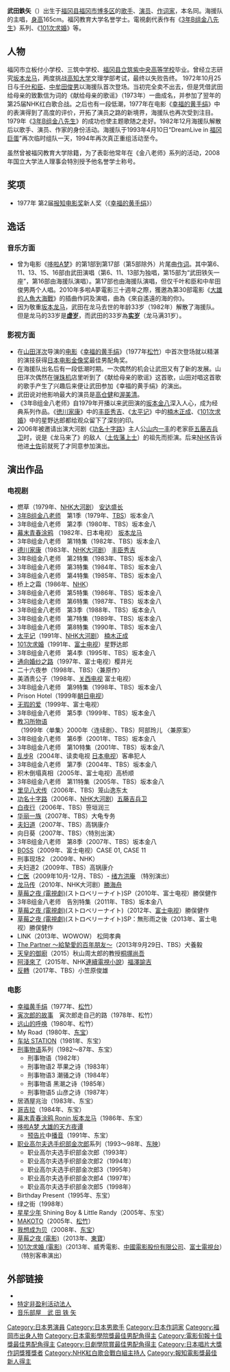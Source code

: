 {{BLP unsourced|time=2021-08-04T01:00:47+00:00}}
{{Infobox entertainer
| name = 武田铁矢
| 外文名 = {{lang|ja|たけだ てつや}}
| 類型 = 男藝人
| 画像文件 = 
| 画像尺寸 = 
| 画像说明 = 
| 本名 = 
| 別名 = 
| 出生地 = {{JPN}}[[福冈县|福冈县]][[福冈市|福冈市]]
| 国籍 = 
| 民族 =
| 生年 = 1949
| 生月 = 4
| 生日 = 11
| 职业 = [[歌手|歌手]]、[[演员|演员]]、[[作词家|作词家]]
| 活跃年代 = 1972年 - 现在
| 相關團體 = [[海援队|海援队]]
| 唱片公司 = [[环球唱片|环球唱片]]
| 官方网站 = {{official}}
}}
{{japanese|japanese=武田 鉄矢|kana=たけだ てつや|romaji=Takeda Tetsuya}}

'''武田鉄矢'''（{{bd|1949年|4月11日|||Takeda Tetsuya}}）出生于[[福冈县|福冈县]][[福冈市|福冈市]][[博多区|博多区]]的[[歌手|歌手]]、[[演员|演员]]、[[作词家|作词家]]，本名同。海援队的主唱，[[身高|身高]]165cm。福冈教育大学名誉学士。電視劇代表作有《[[3年B组金八先生|3年B组金八先生]]》系列、《[[101次求婚|101次求婚]]》等。

== 人物 ==
福冈市立板付小学校、三筑中学校、[[福冈县立筑紫中央高等学校|福冈县立筑紫中央高等学校]]毕业。曾经立志研究[[坂本龙马|坂本龙马]]，两度挑战[[高知大学|高知大学]]文理学部考试，最终以失败告终。
1972年10月25日与[[千叶和臣|千叶和臣]]、[[中牟田俊男|中牟田俊男]]以海援队首次登场。当初完全卖不出去，但是凭借武田给母亲的致歉信为词的《献给母亲的歌谣》（1973年）一曲成名，并参加了翌年的第25届NHK红白歌合战。之后也有一段低潮，1977年在电影《[[幸福的黄手绢|幸福的黄手绢]]》中的表演得到了高度的评价，开拓了演员之路的新境界，海援队也再次受到注目。1979年《[[3年B组金八先生|3年B组金八先生]]》的成功也使主题歌随之走好。1982年12月海援队解散后以歌手、演员、作家的身份活动。海援队于1993年4月10日“DreamLive in [[福冈巨蛋|福冈巨蛋]]”再次临时组队一天，1994年再次真正重组活动至今。

虽然曾被福冈教育大学除籍，为了表彰他常年在《金八老师》系列的活动，2008年国立大学法人理事会特別授予他名誉学士称号。

==奖项==
*1977年 第2届[[报知电影奖|报知电影奖]]新人奖（《[[幸福的黄手绢|幸福的黄手绢]]》）

==逸话== 
=== 音乐方面 ===
*曾为电影《[[哆啦A梦电影作品|哆啦A梦]]》的第1部到第17部（第5部除外）片尾曲[[作词|作词]]。其中第6、11、13、15、16部由武田演唱（第6、11、13部为独唱，第15部为“武田铁矢一座”，第16部由海援队演唱）。第17部也由海援队演唱，但仅千叶和臣和中牟田俊男两个人唱。2010年多啦A夢電影三十週年之際，獲邀為第30部電影《[[大雄的人魚大海戰|大雄的人魚大海戰]]》的插曲作詞及演唱，曲為《來自遙遠的海的你》。
*因为敬重[[坂本龙马|坂本龙马]]，武田在龙马去世的年龄33岁（1982年）解散了海援队。但是龙马的33岁是'''[[虚岁|虚岁]]'''，而武田的33岁為'''[[实岁|实岁]]'''（龙马满31岁）。

=== 影视方面 ===
*在[[山田洋次|山田洋次]]导演的[[电影|电影]]《[[幸福的黄手绢|幸福的黄手绢]]》（1977年[[松竹|松竹]]）中首次登场就以精湛的演技获得[[日本电影金像奖|日本电影金像奖]]最佳男配角奖。
*在海援队出名后有一段低潮时期。一次偶然的机会让武田又有了新的发展。山田洋次偶然在[[弹珠机|弹珠机]]店里听到了《献给母亲的歌谣》这首歌，山田对唱这首歌的歌手产生了兴趣后来便让武田参加《幸福的黄手绢》的演出。
*武田说对他影响最大的演员是[[高仓健|高仓健]]和[[渥美清|渥美清]]。
*《3年B组金八老师》自1979年开播以来武田演的[[坂本金八|坂本金八]]深入人心，成为经典系列作品。《[[德川家康_(大河剧)|徳川家康]]》中的[[丰臣秀吉|丰臣秀吉]]、《[[太平记_(大河剧)|太平记]]》中的[[楠木正成|楠木正成]]、《[[101次求婚|101次求婚]]》中的星野达郎都给观众留下了深刻的印。
*2006年被邀请出演大河剧《[[功名十字路_(大河剧)|功名十字路]]》主人公[[山内一丰|山内一丰]]的老家臣[[五藤为浄|五藤吉兵卫]]时，说是《龙马来了》的敌人（[[上士|土佐藩上士]]）的祖先而拒演。后来[[日本放送协会|NHK]]告诉他进[[土佐国|土佐]]前就死了才同意参加演出。

==演出作品==
===电视剧===
*燃草（1979年、[[NHK大河剧|NHK大河剧]]） [[安达盛长|安达盛长]] 
*[[3年B组金八老师|3年B组金八老师]]　第1季（1979年、[[TBS|TBS]]）坂本金八 
*3年B组金八老师　第2季（1980年、TBS）坂本金八 
*[[幕末青春涂鸦|幕末青春涂鸦]] （1982年、日本电视） [[坂本龙马|坂本龙马]]
*3年B组金八老师　第1特集（1982年、TBS）坂本金八
*[[德川家康_(大河剧)|德川家康]]（1983年、[[NHK大河剧|NHK大河剧]]） [[丰臣秀吉|丰臣秀吉]] 
*3年B组金八老师　第2特集（1983年、TBS）坂本金八
*3年B组金八老师　第3特集（1984年、TBS）坂本金八
*3年B组金八老师　第4特集（1985年、TBS）坂本金八
*桥上之霜（1986年、[[NHK|NHK]]）
*3年B组金八老师　第5特集（1986年、TBS）坂本金八
*3年B组金八老师　第6特集（1987年、TBS）坂本金八
*3年B组金八老师　第3季（1988年、TBS）坂本金八 
*3年B组金八老师　第7特集（1989年、TBS）坂本金八
*3年B组金八老师　第8特集（1990年、TBS）坂本金八
*[[太平记_(大河剧)|太平记]]（1991年、[[NHK大河剧|NHK大河剧]]） [[楠木正成|楠木正成]] 
*[[101次求婚|101次求婚]]（1991年、[[富士电视|富士电视]]）星野达郎 
*3年B组金八老师　第4季（1995年、TBS）坂本金八 
*[[處女之路_(電視劇)|通向婚纱之路]]（1997年、富士电视）樱井光 
*二十六夜参（1998年、TBS）〈兼原作〉
*美酒贵公子（1998年、[[关西电视|关西电视]] 富士电视）
*3年B组金八老师　第9特集（1998年、TBS）坂本金八
*Prison Hotel（1999年[[朝日电视|朝日电视]]）
*[[无瑕的爱|无瑕的爱]]（1999年、富士电视）
*3年B组金八老师　第5季（1999年、TBS）坂本金八 
*[[教习所物语|教习所物语]]（1999年〈单集〉2000年〈连续剧〉、TBS）阿部玲儿 〈兼原案〉
*3年B组金八老师　第6季（2001年、TBS）坂本金八 
*3年B组金八老师　第10特集（2001年、TBS）坂本金八
*[[乱步R|乱步R]]（2004年、读卖电视 [[日本电视|日本电视]]）客串犯人
*3年B组金八老师　第7季（2004年、TBS）坂本金八 
*积木倒塌真相（2005年、富士电视）高桥顺 
*3年B组金八老师　第11特集（2005年、TBS）坂本金八
*[[里见八犬传_(电视剧_2006年)|里见八犬传]]（2006年、TBS）笼山逸东太 
*[[功名十字路_(大河剧)|功名十字路]]（2006年、[[NHK大河剧|NHK大河剧]]）[[五藤为浄|五藤吉兵卫]] 
*[[白夜行|白夜行]]（2006年、TBS）笹垣润三 
*[[华丽一族|华丽一族]]（2007年、TBS）大龟专务 
*[[夫妇道|夫妇道]]（2007年、TBS）高锅康介 
*向日葵（2007年、TBS）〈特別出演〉
*3年B组金八老师　第8季（2007年、TBS）坂本金八 
*[[BOSS|BOSS]]（2009年、富士电视）CASE 01, CASE 11
*刑事现场2 （2009年、NHK）
*夫妇道2（2009年、TBS）高锅康介
*[[仁医|仁医]]（2009年10月-12月、TBS）- [[绪方洪庵|绪方洪庵]] （特別演出）
*[[龙马传|龙马传]]（2010年、NHK大河剧）[[勝海舟|勝海舟]]
*[[草莓之夜_(電視劇)|草莓之夜 (電視劇)]](ストロベリーナイト)SP（2010年、富士电视）勝俣健作
*3年B组金八老师　告別特集（2011年、TBS）坂本金八
*[[草莓之夜_(電視劇)|草莓之夜 (電視劇)]](ストロベリーナイト)（2012年、[[富士电视|富士电视]]）勝俣健作
*[[草莓之夜_(電視劇)|草莓之夜 (電視劇)]](ストロベリーナイト)SP：無形雨之後（2013年、富士电视）勝俣健作
*LINK（2013年、WOWOW） 松岡孝典
*[[The_Partner_〜給摯愛的百年朋友〜|The Partner 〜給摯愛的百年朋友〜]]（2013年9月29日、TBS）犬養毅
*[[天皇的御廚|天皇的御廚]]（2015）秋山周太郎的教授[[桐塚尚吾|桐塚尚吾]]
*[[阿淺來了|阿淺來了]]（2015年、NHK[[連續電視小說|連續電視小說]]）[[福澤諭吉|福澤諭吉]]
*[[反轉|反轉]]（2017年、TBS）小笠原俊雄

===电影===
*[[幸福黄手绢|幸福黄手绢]]（1977年、[[松竹|松竹]]）
*[[寅次郎的故事|寅次郎的故事]]　寅次郎走自己的路（1978年、松竹）
*[[远山的呼唤|远山的呼唤]]（1980年、松竹）
*My Road（1980年、[[东宝|东宝]]）
*[[车站_STATION|车站 STATION]]（1981年、东宝）
*[[刑事物语|刑事物语]]系列（1982～87年、东宝）
**刑事物语（1982年）
**刑事物语2 苹果之诗（1983年）
**刑事物语3 潮骚之诗（1984年）
**刑事物语 黑潮之诗（1985年）
**刑事物语5 山彦之诗（1987年）
*居酒屋兆治（1983年、东宝）
*[[哥吉拉_(1984年)|哥吉拉]]（1984年、东宝）
*[[幕末青春涂鸦_Ronin_坂本龙马|幕末青春涂鸦 Ronin 坂本龙马]]（1986年、东宝）
*[[大雄的天方夜谭|哆啦A梦 大雄的天方夜谭]]
**[[预告片|预告片]]中[[播音|播音]]（1991年、东宝）
*[[职业高尔夫选手织部金次郎|职业高尔夫选手织部金次郎]]系列（1993～98年、[[东映|东映]]）
**职业高尔夫选手织部金次郎（1993年）
**职业高尔夫选手织部金次郎2（1994年）
**职业高尔夫选手织部金次郎3（1995年）
**职业高尔夫选手织部金次郎4（1997年）
**职业高尔夫选手织部金次郎5（1998年）
*Birthday Present（1995年、东宝）
*绿之街（1998年）
*[[星星少年|星星少年]] Shining Boy & Little Randy（2005年、东宝）
*[[MAKOTO|MAKOTO]]（2005年、[[松竹|松竹]]）
*[[我想成为贝|我想成为贝]]（2008年、[[东宝|东宝]]）
*[[草莓之夜_(電影)|草莓之夜 (電影)]]（2013年、[[東寶|東寶]]）
*[[101次求婚_(電影)|101次求婚 (電影)]]（2013年、威秀電影、[[中國電影股份有限公司|中國電影股份有限公司]]、[[富士電視台|富士電視台]]）（特別客串演出）

==外部链接==
{{Portal box|日本|音乐|電視劇}}
* {{official}}
* [http://www.jhp.or.jp/ 特定非盈利活动法人] {{Wayback|url=http://www.jhp.or.jp/ |date=20210227142845 }}
* [http://www.h6.dion.ne.jp/~imeka/music-ta-takeda%20tetsuya.html 音乐部屋　武 田 铁 矢] {{Wayback|url=http://www.h6.dion.ne.jp/~imeka/music-ta-takeda%20tetsuya.html |date=20161005103945 }}

{{報知電影獎最佳新人}}
{{日本電影金像獎最佳男配角}}
{{電影旬報十佳獎最佳男配角}}
{{日劇學院賞最佳男配角}}
{{日本唱片大獎作詞獎}}
{{NHK紅白歌合戰紅組白組主持人}}
{{Authority_control}}
{{DEFAULTSORT:Takeda Tetsuya}}
[[Category:日本男演員|Category:日本男演員]]
[[Category:日本男歌手|Category:日本男歌手]]
[[Category:日本作詞家|Category:日本作詞家]]
[[Category:福岡市出身人物|Category:福岡市出身人物]]
[[Category:日本電影學院獎最佳男配角得主|Category:日本電影學院獎最佳男配角得主]]
[[Category:電影旬報十佳獎最佳男配角得主|Category:電影旬報十佳獎最佳男配角得主]]
[[Category:日劇學院賞最佳男配角得主|Category:日劇學院賞最佳男配角得主]]
[[Category:日本唱片大獎作詞獎獲獎者|Category:日本唱片大獎作詞獎獲獎者]]
[[Category:NHK紅白歌合戰白組主持人|Category:NHK紅白歌合戰白組主持人]]
[[Category:報知電影獎最佳新人得主|Category:報知電影獎最佳新人得主]]